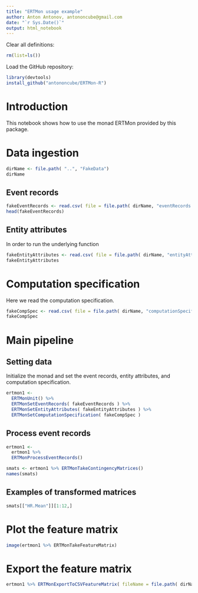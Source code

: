 ```yaml
---
title: "ERTMon usage example"
author: Anton Antonov, antononcube@gmail.com
date: "`r Sys.Date()`"
output: html_notebook
---
```


Clear all definitions:

```r
rm(list=ls())
```
Load the GitHub repository:

```r
library(devtools)
install_github("antononcube/ERTMon-R")
```

# Introduction

This notebook shows how to use the monad ERTMon provided by this package.

# Data ingestion

```r
dirName <- file.path( "..", "FakeData")
dirName
```

## Event records

```r
fakeEventRecords <- read.csv( file = file.path( dirName, "eventRecords.csv"), stringsAsFactors = FALSE)
head(fakeEventRecords)
```

## Entity attributes

In order to run the underlying function

```r
fakeEntityAttributes <- read.csv( file = file.path( dirName, "entityAttributes.csv"), stringsAsFactors = FALSE)
fakeEntityAttributes
```

# Computation specification

Here we read the computation specification.

```r
fakeCompSpec <- read.csv( file = file.path( dirName, "computationSpecification.csv"), stringsAsFactors = FALSE)
fakeCompSpec
```

# Main pipeline

## Setting data

Initialize the monad and set the event records, entity attributes, and computation specification.

```r
ertmon1 <-
  ERTMonUnit() %>%
  ERTMonSetEventRecords( fakeEventRecords ) %>%
  ERTMonSetEntityAttributes( fakeEntityAttributes ) %>%
  ERTMonSetComputationSpecification( fakeCompSpec )
```


## Process event records

```r
ertmon1 <-
  ertmon1 %>%
  ERTMonProcessEventRecords()
```

```r
smats <- ertmon1 %>% ERTMonTakeContingencyMatrices()
names(smats)
```

## Examples of transformed matrices

```r
smats[["HR.Mean"]][1:12,]
```


# Plot the feature matrix

```r
image(ertmon1 %>% ERTMonTakeFeatureMatrix)
```

# Export the feature matrix

```r
ertmon1 %>% ERTMonExportToCSVFeatureMatrix( fileName = file.path( dirName, "featureMatrix.csv") )
```

